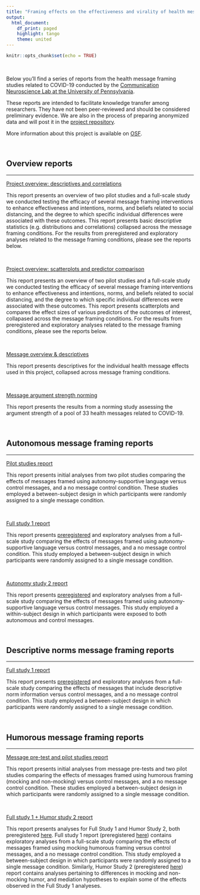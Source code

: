 ```yaml
---
title: "Framing effects on the effectiveness and virality of health messages related to COVID-19"
output:
  html_document:
    df_print: paged
    highlight: tango
    theme: united
---
```


```r
knitr::opts_chunk$set(echo = TRUE)
```

<br>

Below you'll find a series of reports from the health message framing studies related to COVID-19 conducted by the [Communication Neuroscience Lab at the University of Pennsylvania](https://cn.asc.upenn.edu/).

These reports are intended to facilitate knowledge transfer among researchers. They have not been peer-reviewed and should be considered preliminary evidence. We are also in the process of preparing anonymized data and will post it in the [project repository](https://github.com/cnlab/covid19-message-framing).

More information about this project is available on [OSF](https://osf.io/8hn2g/).

<br>

## Overview reports

---

[Project overview: descriptives and correlations](overview1.html)

This report presents an overview of two pilot studies and a full-scale study we conducted testing the efficacy of several message framing interventions to enhance effectiveness and intentions, norms, and beliefs related to social distancing, and the degree to which specific individual differences were associated with these outcomes. This report presents basic descriptive statistics (e.g. distributions and correlations) collapsed across the message framing conditions. For the results from preregistered and exploratory analyses related to the message framing conditions, please see the reports below.

<br> 

[Project overview: scatterplots and predictor comparison](overview2.html)

This report presents an overview of two pilot studies and a full-scale study we conducted testing the efficacy of several message framing interventions to enhance effectiveness and intentions, norms, and beliefs related to social distancing, and the degree to which specific individual differences were associated with these outcomes. This report presents scatterplots and compares the effect sizes of various predictors of the outcomes of interest, collapased across the message framing conditions. For the results from preregistered and exploratory analyses related to the message framing conditions, please see the reports below.

<br> 

[Message overview & descriptives](messages.html)

This report presents descriptives for the individual health message effects used in this project, collapsed across message framing conditions.

<br>

[Message argument strength norming](argument-strength.html)

This report presents the results from a norming study assessing the argument strength of a pool of 33 health messages related to COVID-19.

<br>

## Autonomous message framing reports

---

[Pilot studies report](autonomous/report-pilots.html)

This report presents initial analyses from two pilot studies comparing the effects of messages framed using autonomy-supportive language versus control messages, and a no message control condition. These studies employed a between-subject design in which participants were randomly assigned to a single message condition.

<br> 

[Full study 1 report](autonomous/report-full-study1.html)  

This report presents [preregistered](https://osf.io/cmr25/) and exploratory analyses from a full-scale study comparing the effects of messages framed using autonomy-supportive language versus control messages, and a no message control condition. This study employed a between-subject design in which participants were randomly assigned to a single message condition.

<br> 

[Autonomy study 2 report](autonomous/report-autonomy-study2.html)  

This report presents [preregistered](https://osf.io/xcrmn/) and exploratory analyses from a full-scale study comparing the effects of messages framed using autonomy-supportive language versus control messages. This study employed a within-subject design in which participants were exposed to both autonomous and control messages.

<br>

## Descriptive norms message framing reports

---

[Full study 1 report](norms/norms_study1.html)  

This report presents [preregistered](https://osf.io/xg4sa) and exploratory analyses from a full-scale study comparing the effects of messages that include descriptive norm information versus control messages, and a no message control condition. This study employed a between-subject design in which participants were randomly assigned to a single message condition.

<br>

## Humorous message framing reports

---

[Message pre-test and pilot studies report](autonomous/report-pilots.html)

This report presents initial analyses from message pre-tests and two pilot studies comparing the effects of messages framed using humorous framing (mocking and non-mocking) versus control messages, and a no message control condition. These studies employed a between-subject design in which participants were randomly assigned to a single message condition. 

<br> 

[Full study 1 + Humor study 2 report](autonomous/report-full-study1.html)  

This report presents analyses for Full Study 1 and Humor Study 2, both preregistered [here](https://osf.io/8hn2g/). Full study 1 report (preregistered [here](https://osf.io/kj4yt)) contains exploratory analyses from a full-scale study comparing the effects of messages framed using mocking humorous framing versus control messages, and a no message control condition. This study employed a between-subject design in which participants were randomly assigned to a single message condition. Similarly, Humor Study 2 (preregistered [here](https://osf.io/ay3dj)) report contains analyses pertaining to differences in mocking and non-mocking humor, and mediation hypotheses to explain some of the effects observed in the Full Study 1 analyeses. 

<br> 
